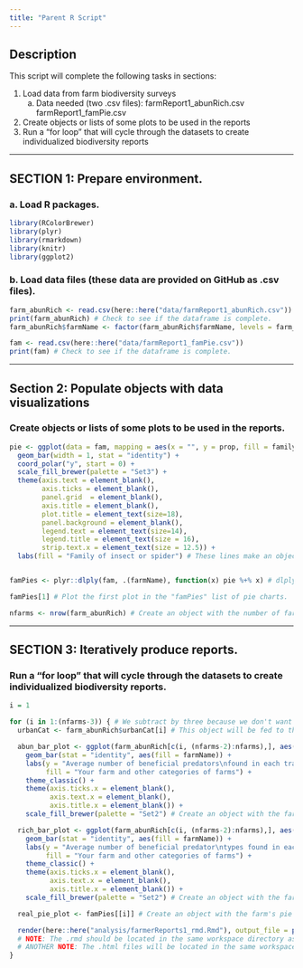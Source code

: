 ```yaml
---
title: "Parent R Script"
---
```

## Description

This script will complete the following tasks in sections:

1. Load data from farm biodiversity surveys
    a. Data needed (two .csv files):  farmReport1_abunRich.csv
                                      farmReport1_famPie.csv 
2. Create objects or lists of some plots to be used in the reports
3. Run a "for loop" that will cycle through the datasets to create individualized biodiversity reports

------------------------

## SECTION 1: Prepare environment.          

### a. Load R packages.
```r
library(RColorBrewer)
library(plyr)
library(rmarkdown)
library(knitr)
library(ggplot2)
```

### b. Load data files (these data are provided on GitHub as .csv files).

```r
farm_abunRich <- read.csv(here::here("data/farmReport1_abunRich.csv"))
print(farm_abunRich) # Check to see if the dataframe is complete.
farm_abunRich$farmName <- factor(farm_abunRich$farmName, levels = farm_abunRich$farmName) # Make names a factor for ordering of columns in subsequent plots.

fam <- read.csv(here::here("data/farmReport1_famPie.csv"))
print(fam) # Check to see if the dataframe is complete.
```


------------------------

## Section 2: Populate objects with data visualizations

### Create objects or lists of some plots to be used in the reports.

```r
pie <- ggplot(data = fam, mapping = aes(x = "", y = prop, fill = family)) +
  geom_bar(width = 1, stat = "identity") +
  coord_polar("y", start = 0) +
  scale_fill_brewer(palette = "Set3") +
  theme(axis.text = element_blank(),
        axis.ticks = element_blank(),
        panel.grid  = element_blank(),
        axis.title = element_blank(),
        plot.title = element_text(size=18),
        panel.background = element_blank(),
        legend.text = element_text(size=14),
        legend.title = element_text(size = 16),
        strip.text.x = element_text(size = 12.5)) +
  labs(fill = "Family of insect or spider") # These lines make an object with a pie chart of the predator families.


famPies <- plyr::dlply(fam, .(farmName), function(x) pie %+% x) # dlply here applies the object created above across all "farm names" and returns a list of all plots.

famPies[1] # Plot the first plot in the "famPies" list of pie charts.

nfarms <- nrow(farm_abunRich) # Create an object with the number of farms in the first data frame that will be used to index the for loop and name each .html output file.
```


--------------------------------------------------

## SECTION 3: Iteratively produce reports.

### Run a "for loop" that will cycle through the datasets to create individualized biodiversity reports.        

```r
i = 1

for (i in 1:(nfarms-3)) { # We subtract by three because we don't want to create .html docs for the category means.
  urbanCat <- farm_abunRich$urbanCat[i] # This object will be fed to the .Rmd file to display each farm's urbanization category.

  abun_bar_plot <- ggplot(farm_abunRich[c(i, (nfarms-2):nfarms),], aes(x = farmName, y = meanAbun)) +
    geom_bar(stat = "identity", aes(fill = farmName)) +
    labs(y = "Average number of beneficial predators\nfound in each trap",
         fill = "Your farm and other categories of farms") +
    theme_classic() +
    theme(axis.ticks.x = element_blank(),
          axis.text.x = element_blank(),
          axis.title.x = element_blank()) +
    scale_fill_brewer(palette = "Set2") # Create an object with the farm's predator abundance that will be called in the .rmd file.

  rich_bar_plot <- ggplot(farm_abunRich[c(i, (nfarms-2):nfarms),], aes(x = farmName, y = meanRich)) +
    geom_bar(stat = "identity", aes(fill = farmName)) +
    labs(y = "Average number of beneficial predator\ntypes found in each trap",
         fill = "Your farm and other categories of farms") +
    theme_classic() +
    theme(axis.ticks.x = element_blank(),
          axis.text.x = element_blank(),
          axis.title.x = element_blank()) +
    scale_fill_brewer(palette = "Set2") # Create an object with the farm's predator richness that will be called in .rmd file.

  real_pie_plot <- famPies[[i]] # Create an object with the farm's pie chart that will be called in .rmd file.

  render(here::here("analysis/farmerReports1_rmd.Rmd"), output_file = paste0(here::here('vignettes/farmerReport1_example_'), farm_abunRich$farmName[i], ".html"), "html_document") # This line actually executes each farm's .html report by calling the "child" .rmd file.
  # NOTE: The .rmd should be located in the same workspace directory as this R script.
  # ANOTHER NOTE: The .html files will be located in the same workspace directory as this R script.
}
```
